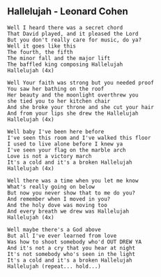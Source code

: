 ## Hallelujah - Leonard Cohen
```{}
Well I heard there was a secret chord 
That David played, and it pleased the Lord 
But you don't really care for music, do ya? 
Well it goes like this 
The fourth, the fifth 
The minor fall and the major lift 
The baffled king composing Hallelujah 
Hallelujah (4x)

Well Your faith was strong but you needed proof 
You saw her bathing on the roof 
Her beauty and the moonlight overthrew you 
she tied you to her kitchen chair 
And she broke your throne and she cut your hair 
And from your lips she drew the Hallelujah 
Hallelujah (4x)

Well baby I've been here before
I've seen this room and I've walked this floor
I used to live alone before I knew ya 
I've seen your flag on the marble arch
Love is not a victory march 
It's a cold and it's a broken Hallelujah 
Hallelujah (4x)

Well there was a time when you let me know
What's really going on below
But now you never show that to me do you?
And remember when I moved in you?
And the holy dove was moving too
And every breath we drew was Hallelujah
Hallelujah (4x)

Well maybe there's a God above
But all I've ever learned from love
Was how to shoot somebody who'd OUT DREW YA
And it's not a cry that you hear at night
It's not somebody who's seen in the light
It's a cold and it's a broken Hallelujah
Hallelujah (repeat... hold...)

```
